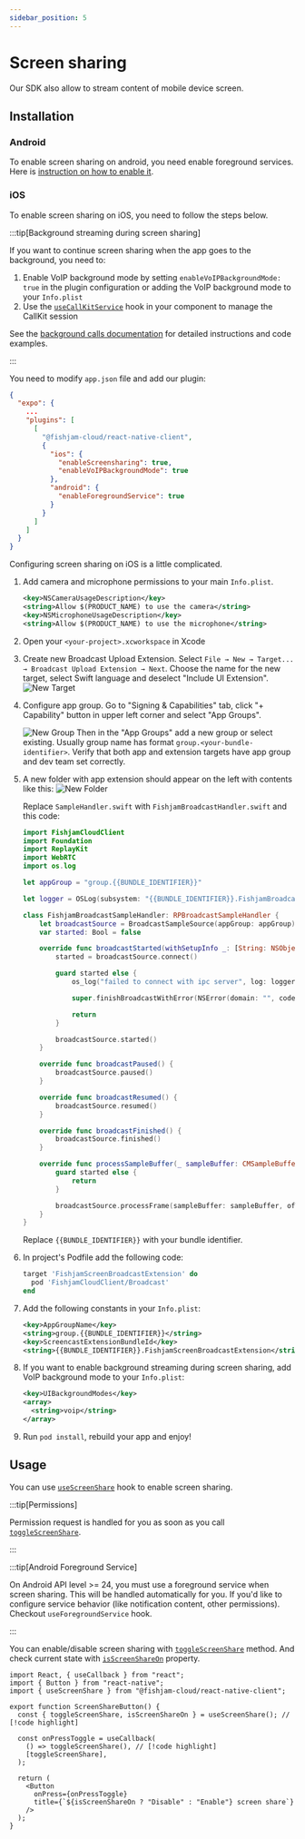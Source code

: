 ```yaml
---
sidebar_position: 5
---
```



# Screen sharing

Our SDK also allow to stream content of mobile device screen.

## Installation

### Android

To enable screen sharing on android, you need enable foreground services. Here is [instruction on how to enable it](./background-streaming).

### iOS

To enable screen sharing on iOS, you need to follow the steps below.

:::tip[Background streaming during screen sharing]

If you want to continue screen sharing when the app goes to the background, you need to:

1. Enable VoIP background mode by setting `enableVoIPBackgroundMode: true` in the plugin configuration or adding the VoIP background mode to your `Info.plist`
2. Use the [`useCallKitService`](../../api/mobile/variables/useCallKitService) hook in your component to manage the CallKit session

See the [background calls documentation](./background-streaming) for detailed instructions and code examples.

:::

<Tabs groupId="app-type">

  <TabItem value="expo" label="Expo">

You need to modify `app.json` file and add our plugin:

```json title='app.json'
{
  "expo": {
    ...
    "plugins": [
      [
        "@fishjam-cloud/react-native-client",
        {
          "ios": {
            "enableScreensharing": true,
            "enableVoIPBackgroundMode": true
          },
          "android": {
            "enableForegroundService": true
          }
        }
      ]
    ]
  }
}
```

  </TabItem>
  <TabItem value="rn" label="Bare workflow">

Configuring screen sharing on iOS is a little complicated.

1. Add camera and microphone permissions to your main `Info.plist`.

   ```xml title='Info.plist'
   <key>NSCameraUsageDescription</key>
   <string>Allow $(PRODUCT_NAME) to use the camera</string>
   <key>NSMicrophoneUsageDescription</key>
   <string>Allow $(PRODUCT_NAME) to use the microphone</string>
   ```

1. Open your `<your-project>.xcworkspace` in Xcode

1. Create new Broadcast Upload Extension. Select `File → New → Target... → Broadcast Upload Extension → Next`. Choose the name for the new target, select Swift language and deselect "Include UI Extension".
   ![New Target](./assets/ios-new-target.png)

1. Configure app group. Go to "Signing & Capabilities" tab, click "+ Capability" button in upper left corner and select "App Groups".

   ![New Group](./assets/ios-new-group.png)
   Then in the "App Groups" add a new group or select existing. Usually group name has format `group.<your-bundle-identifier>`. Verify that both app and extension targets have app group and dev team set correctly.

1. A new folder with app extension should appear on the left with contents like this:
   ![New Folder](./assets/ios-new-folder.png)

   Replace `SampleHandler.swift` with `FishjamBroadcastHandler.swift` and this code:

   ```swift
   import FishjamCloudClient
   import Foundation
   import ReplayKit
   import WebRTC
   import os.log

   let appGroup = "group.{{BUNDLE_IDENTIFIER}}"

   let logger = OSLog(subsystem: "{{BUNDLE_IDENTIFIER}}.FishjamBroadcastHandler", category: "Broadcaster")

   class FishjamBroadcastSampleHandler: RPBroadcastSampleHandler {
       let broadcastSource = BroadcastSampleSource(appGroup: appGroup)
       var started: Bool = false

       override func broadcastStarted(withSetupInfo _: [String: NSObject]?) {
           started = broadcastSource.connect()

           guard started else {
               os_log("failed to connect with ipc server", log: logger, type: .debug)

               super.finishBroadcastWithError(NSError(domain: "", code: 0, userInfo: nil))

               return
           }

           broadcastSource.started()
       }

       override func broadcastPaused() {
           broadcastSource.paused()
       }

       override func broadcastResumed() {
           broadcastSource.resumed()
       }

       override func broadcastFinished() {
           broadcastSource.finished()
       }

       override func processSampleBuffer(_ sampleBuffer: CMSampleBuffer, with sampleBufferType: RPSampleBufferType) {
           guard started else {
               return
           }

           broadcastSource.processFrame(sampleBuffer: sampleBuffer, ofType: sampleBufferType)
       }
   }
   ```

   Replace `{{BUNDLE_IDENTIFIER}}` with your bundle identifier.

1. In project's Podfile add the following code:

   ```rb title='Podfile'
   target 'FishjamScreenBroadcastExtension' do
     pod 'FishjamCloudClient/Broadcast'
   end
   ```

1. Add the following constants in your `Info.plist`:

   ```xml title='Info.plist'
   <key>AppGroupName</key>
   <string>group.{{BUNDLE_IDENTIFIER}}</string>
   <key>ScreencastExtensionBundleId</key>
   <string>{{BUNDLE_IDENTIFIER}}.FishjamScreenBroadcastExtension</string>
   ```

1. If you want to enable background streaming during screen sharing, add VoIP background mode to your `Info.plist`:

   ```xml title='Info.plist'
   <key>UIBackgroundModes</key>
   <array>
     <string>voip</string>
   </array>
   ```

1. Run `pod install`, rebuild your app and enjoy!

  </TabItem>
</Tabs>

## Usage

You can use [`useScreenShare`](../../api/mobile/functions/useScreenShare) hook to enable screen sharing.

:::tip[Permissions]

Permission request is handled for you as soon as you call [`toggleScreenShare`](../../api/mobile/functions/useScreenShare#togglescreenshare).

:::

:::tip[Android Foreground Service]

On Android API level >= 24, you must use a foreground service when screen sharing. This will be handled automatically for you. If you'd like to configure service behavior (like notification content, other permissions). Checkout `useForegroundService` hook.

:::

You can enable/disable screen sharing with [`toggleScreenShare`](../../api/mobile/functions/useScreenShare#togglescreenshare) method.
And check current state with [`isScreenShareOn`](../../api/mobile/functions/useScreenShare#isscreenshareon) property.

```tsx
import React, { useCallback } from "react";
import { Button } from "react-native";
import { useScreenShare } from "@fishjam-cloud/react-native-client";

export function ScreenShareButton() {
  const { toggleScreenShare, isScreenShareOn } = useScreenShare(); // [!code highlight]

  const onPressToggle = useCallback(
    () => toggleScreenShare(), // [!code highlight]
    [toggleScreenShare],
  );

  return (
    <Button
      onPress={onPressToggle}
      title={`${isScreenShareOn ? "Disable" : "Enable"} screen share`}
    />
  );
}
```
